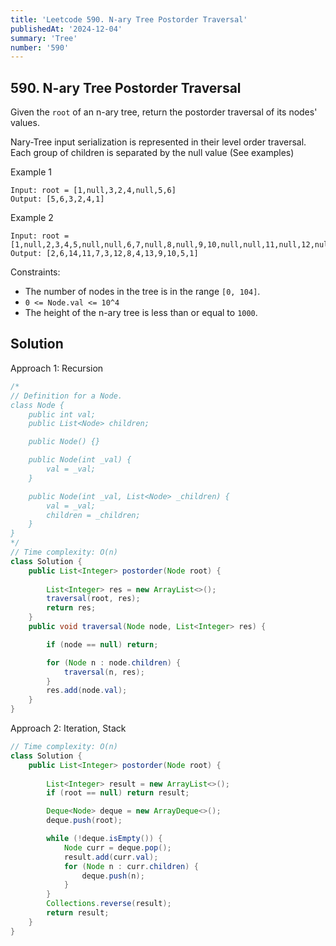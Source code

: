 ```yaml
---
title: 'Leetcode 590. N-ary Tree Postorder Traversal'
publishedAt: '2024-12-04'
summary: 'Tree'
number: '590'
---
```


## 590. N-ary Tree Postorder Traversal

Given the `root` of an n-ary tree, return the postorder traversal of its nodes' values.

Nary-Tree input serialization is represented in their level order traversal. Each group of children is separated by the null value (See examples)

Example 1
`````
Input: root = [1,null,3,2,4,null,5,6]
Output: [5,6,3,2,4,1]
`````

Example 2
`````
Input: root = [1,null,2,3,4,5,null,null,6,7,null,8,null,9,10,null,null,11,null,12,null,13,null,null,14]
Output: [2,6,14,11,7,3,12,8,4,13,9,10,5,1]
`````

Constraints:

- The number of nodes in the tree is in the range `[0, 104]`.
- `0 <= Node.val <= 10^4`
- The height of the n-ary tree is less than or equal to `1000`.


## Solution
Approach 1: Recursion
````JAVA
/*
// Definition for a Node.
class Node {
    public int val;
    public List<Node> children;

    public Node() {}

    public Node(int _val) {
        val = _val;
    }

    public Node(int _val, List<Node> _children) {
        val = _val;
        children = _children;
    }
}
*/
// Time complexity: O(n)
class Solution {
    public List<Integer> postorder(Node root) {
        
        List<Integer> res = new ArrayList<>();
        traversal(root, res);
        return res;
    }
    public void traversal(Node node, List<Integer> res) {

        if (node == null) return;

        for (Node n : node.children) {
            traversal(n, res);
        }
        res.add(node.val);
    }
}
````

Approach 2: Iteration, Stack
````JAVA
// Time complexity: O(n)
class Solution {
    public List<Integer> postorder(Node root) {
        
        List<Integer> result = new ArrayList<>();
        if (root == null) return result;

        Deque<Node> deque = new ArrayDeque<>();
        deque.push(root);

        while (!deque.isEmpty()) {
            Node curr = deque.pop();
            result.add(curr.val);
            for (Node n : curr.children) {
                deque.push(n);
            }
        }
        Collections.reverse(result);
        return result;
    }
}
````